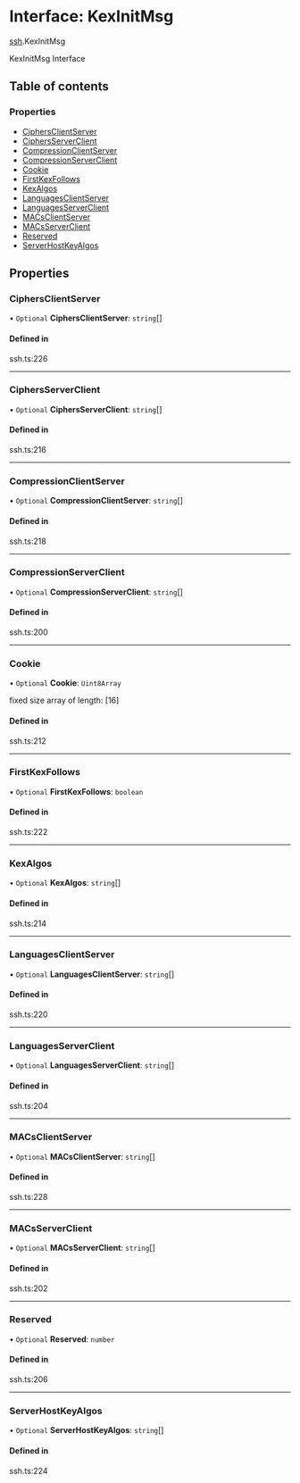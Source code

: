 # Interface: KexInitMsg

[ssh](/templates/protocols/javascript/modules/ssh).KexInitMsg

KexInitMsg Interface

## Table of contents

### Properties

- [CiphersClientServer](/templates/protocols/javascript/modules/ssh.KexInitMsg#ciphersclientserver)
- [CiphersServerClient](/templates/protocols/javascript/modules/ssh.KexInitMsg#ciphersserverclient)
- [CompressionClientServer](/templates/protocols/javascript/modules/ssh.KexInitMsg#compressionclientserver)
- [CompressionServerClient](/templates/protocols/javascript/modules/ssh.KexInitMsg#compressionserverclient)
- [Cookie](/templates/protocols/javascript/modules/ssh.KexInitMsg#cookie)
- [FirstKexFollows](/templates/protocols/javascript/modules/ssh.KexInitMsg#firstkexfollows)
- [KexAlgos](/templates/protocols/javascript/modules/ssh.KexInitMsg#kexalgos)
- [LanguagesClientServer](/templates/protocols/javascript/modules/ssh.KexInitMsg#languagesclientserver)
- [LanguagesServerClient](/templates/protocols/javascript/modules/ssh.KexInitMsg#languagesserverclient)
- [MACsClientServer](/templates/protocols/javascript/modules/ssh.KexInitMsg#macsclientserver)
- [MACsServerClient](/templates/protocols/javascript/modules/ssh.KexInitMsg#macsserverclient)
- [Reserved](/templates/protocols/javascript/modules/ssh.KexInitMsg#reserved)
- [ServerHostKeyAlgos](/templates/protocols/javascript/modules/ssh.KexInitMsg#serverhostkeyalgos)

## Properties

### CiphersClientServer

• `Optional` **CiphersClientServer**: `string`[]

#### Defined in

ssh.ts:226

___

### CiphersServerClient

• `Optional` **CiphersServerClient**: `string`[]

#### Defined in

ssh.ts:216

___

### CompressionClientServer

• `Optional` **CompressionClientServer**: `string`[]

#### Defined in

ssh.ts:218

___

### CompressionServerClient

• `Optional` **CompressionServerClient**: `string`[]

#### Defined in

ssh.ts:200

___

### Cookie

• `Optional` **Cookie**: `Uint8Array`

fixed size array of length: [16]

#### Defined in

ssh.ts:212

___

### FirstKexFollows

• `Optional` **FirstKexFollows**: `boolean`

#### Defined in

ssh.ts:222

___

### KexAlgos

• `Optional` **KexAlgos**: `string`[]

#### Defined in

ssh.ts:214

___

### LanguagesClientServer

• `Optional` **LanguagesClientServer**: `string`[]

#### Defined in

ssh.ts:220

___

### LanguagesServerClient

• `Optional` **LanguagesServerClient**: `string`[]

#### Defined in

ssh.ts:204

___

### MACsClientServer

• `Optional` **MACsClientServer**: `string`[]

#### Defined in

ssh.ts:228

___

### MACsServerClient

• `Optional` **MACsServerClient**: `string`[]

#### Defined in

ssh.ts:202

___

### Reserved

• `Optional` **Reserved**: `number`

#### Defined in

ssh.ts:206

___

### ServerHostKeyAlgos

• `Optional` **ServerHostKeyAlgos**: `string`[]

#### Defined in

ssh.ts:224
